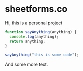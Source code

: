 # sheetforms.co

Hi, this is a personal project

```js
function sayAnything(anything) {
  console.log(anything);
  return anything;
}

sayAnything("this is some code");
```

And some more text.
